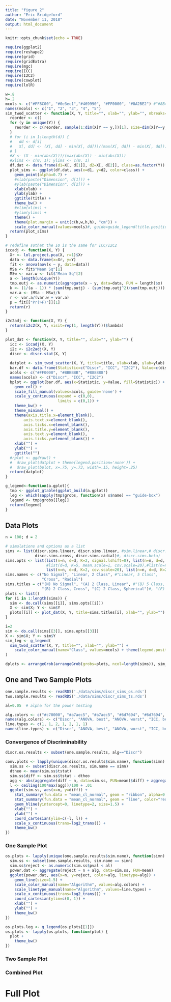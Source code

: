 ```yaml
---
title: "figure_2"
author: "Eric Bridgeford"
date: "November 11, 2018"
output: html_document
---
```


```r
knitr::opts_chunk$set(echo = TRUE)
```

```r
require(ggplot2)
require(reshape2)
require(grid)
require(gridExtra)
require(mgc)
require(ICC)
require(I2C2)
require(cowplot)
require(lolR)
```

```r
w=.8
h=.2
mcols <- c("#FF8C00", "#0e3ec1","#469990", "#FF0000", "#8A2BE2") #"#8B4513")
names(mcols) <- c("1", "2", "3", "4", "5")
sim_twod_scatter <- function(X, Y, title="", xlab="", ylab="", nbreaks=4, outlier=NULL, d=c(1, 2)) {
  reorder <- c()
  for (y in unique(Y)) {
    reorder <- c(reorder, sample(1:dim(X[Y == y,])[1], size=dim(X[Y==y,])[1], replace=FALSE))
  }
  # for (i in 1:length(d)) {
  #   dd <- d[i]
  #   X[, dd] <- (X[, dd] - min(X[, dd]))/(max(X[, dd]) - min(X[, dd]))
  # }
  #X <- (X - min(abs(X)))/(max(abs(X)) - min(abs(X)))
  #xlims <- c(0, 1); ylims <- c(0, 1)
  df.dat <- data.frame(d1=X[, d[1]], d2=X[, d[2]], class=as.factor(Y))
  plot_sims <- ggplot(df.dat, aes(x=d1, y=d2, color=class)) +
    geom_point(alpha=0.7) +
    #xlab(paste("Dimension", d[1])) +
    #ylab(paste("Dimension", d[2])) +
    xlab(xlab) +
    ylab(ylab) +
    ggtitle(title) +
    theme_bw() +
    #xlim(xlims) +
    #ylim(ylims) +
    theme() +
    theme(plot.margin = unit(c(h,w,h,h), "cm")) +
    scale_color_manual(values=mcols)#, guide=guide_legend(title.position="top", title.hjust = .5))
  return(plot_sims)
}

# redefine sothat the IO is the same for ICC/I2C2
iccadj <- function(X, Y) {
  Xr <- lol.project.pca(X, r=1)$Xr
  data <- data.frame(x=Xr, y=Y)
  fit <- anova(aov(x ~ y, data=data))
  MSa <- fit$"Mean Sq"[1]
  MSw <- var.w <- fit$"Mean Sq"[2]
  a <- length(unique(Y))
  tmp.outj <- as.numeric(aggregate(x ~ y, data=data, FUN = length)$x)
  k <- (1/(a - 1)) * (sum(tmp.outj) - (sum(tmp.outj^2)/sum(tmp.outj)))
  var.a <- (MSa - MSw)/k
  r <- var.a/(var.w + var.a)
  p = fit[["Pr(>F)"]][1]
  return(r)
}

i2c2adj <- function(X, Y) {
  return(i2c2(X, Y, visit=rep(1, length(Y)))$lambda)
}

plot_dat <- function(X, Y, title="", xlab="", ylab="") {
  icc <- iccadj(X, Y)
  i2c <- i2c2adj(X, Y)
  discr <- discr.stat(X, Y)
  
  datplot <- sim_twod_scatter(X, Y, title=title, xlab=xlab, ylab=ylab) + theme(legend.position='none')
  bar.df <- data.frame(Statistic=c("Discr", "ICC", "I2C2"), Value=c(discr$discr, icc, i2c))
  acols <- c("#FF0000", "#BBBBBB", "#888888")
  names(acols) <- c("Discr", "ICC", "I2C2")
  bplot <- ggplot(bar.df, aes(x=Statistic, y=Value, fill=Statistic)) +
    geom_col() +
    scale_fill_manual(values=acols, guide='none') +
    scale_y_continuous(expand = c(0,0),
                       limits = c(0,1)) +
    theme_bw() +
    theme_minimal() +
    theme(axis.title.x=element_blank(),
        axis.text.x=element_blank(),
        axis.ticks.x=element_blank(),
        axis.title.y=element_blank(),
        axis.text.y=element_blank(),
        axis.ticks.y=element_blank()) +
    xlab("") +
    ylab("") +
    ggtitle("")
  #rplot <- ggdraw() +
  #  draw_plot(datplot + theme(legend.position='none')) +
  #  draw_plot(bplot, x=.75, y=.73, width=.15, height=.25)
  return(datplot)
}

g_legend<-function(a.gplot){
  tmp <- ggplot_gtable(ggplot_build(a.gplot))
  leg <- which(sapply(tmp$grobs, function(x) x$name) == "guide-box")
  legend <- tmp$grobs[[leg]]
  return(legend)
}
```

## Data Plots

```r
n = 100; d = 2

# simulations and options as a list
sims <- list(discr.sims.linear, discr.sims.linear, #sim.linear,# discr.sims.exp,
             discr.sims.cross, discr.sims.radial)#, discr.sims.beta)
sims.opts <- list(list(n=n, d=d, K=2, signal.lshift=0), list(n=n, d=d, K=2, signal.lshift=1),
                  #list(d=d, K=5, mean.scale=1, cov.scale=20),#list(n=n, d=d, K=2, cov.scale=4),
                  list(n=n, d=d, K=2, cov.scale=20), list(n=n, d=d, K=2))#,
sims.names <- c("No Signal", "Linear, 2 Class", #"Linear, 5 Class",
                "Cross", "Radial")
sims.titles = c("(N) No Signal", "(A) 2 Class, Linear", #"(B) 5 Class, Linear", #"(C) 5 Class, Exponential",
                "(B) 2 Class, Cross", "(C) 2 Class, Spherical")#, "(F) 5 Class, Beta")
plots <- list()
for (i in 1:length(sims)) {
  sim <- do.call(sims[[i]], sims.opts[[i]])
  X <- sim$X; Y <- sim$Y
  plots[[i]] <- plot_dat(X, Y, title=sims.titles[i], xlab="", ylab="")
}
```

```r
i=2
sim <- do.call(sims[[3]], sims.opts[[3]])
X <- sim$X; Y <- sim$Y
sim_leg <- g_legend(
  sim_twod_scatter(X, Y, title="", xlab="", ylab="") +
    scale_color_manual(name="Class", values=mcols) + theme(legend.position='right')
)

dplots <- arrangeGrob(arrangeGrob(grobs=plots, ncol=length(sims)), sim_leg, widths=c(0.9, 0.05))
```
## One and Two Sample Plots

```r
one.sample.results <- readRDS('./data/sims/discr_sims_os.rds')
two.sample.results <- readRDS('./data/sims/discr_sims_ts.rds')

al=0.05  # alpha for the power testing

alg.colors <- c("#c70000", "#a7aec5", "#a7aec5", "#6d7694", "#6d7694", "#989898", "#4f4f4f")
names(alg.colors) <- c("Discr", "ANOVA, best", "ANOVA, worst", "ICC, best", "ICC, worst", "MANOVA", "I2C2")
line.types <- c(1, 1, 2, 1, 2, 1, 1)
names(line.types) <- c("Discr", "ANOVA, best", "ANOVA, worst", "ICC, best", "ICC, worst", "MANOVA", "I2C2")
```

### Convergence of Discriminability

```r
discr.os.results <- subset(one.sample.results, alg=="Discr")

conv.plots <- lapply(unique(discr.os.results$sim.name), function(simn) {
  sim.ss <- subset(discr.os.results, sim.name == simn)
  dtheo <- mean(sim.ss$tstat)
  sim.ss$diff <- sim.ss$tstat - dtheo
  agg <- abs(aggregate(diff ~ n, data=sim.ss, FUN=mean)$diff) + aggregate(diff ~ n, data=sim.ss, FUN=var)$diff
  l <- ceiling(100*max(agg))/100 + .01
  ggplot(sim.ss, aes(x=n, y=diff)) +
    stat_summary(fun.data = "mean_cl_normal", geom = "ribbon", alpha=0.5) +
    stat_summary(fun.data = "mean_cl_normal", geom = "line", color="red", size=2) +
    geom_hline(yintercept=0, linetype=2, size=1.5) +
    xlab("") +
    ylab("") +
    coord_cartesian(ylim=c(-l, l)) +
    scale_x_continuous(trans=log2_trans()) +
    theme_bw()
})
```

### One Sample Plot

```r
os.plots <- lapply(unique(one.sample.results$sim.name), function(simn) {
  sim.ss <- subset(one.sample.results, sim.name == simn)
  sim.ss$reject <- as.numeric(sim.ss$pval < al)
  power.dat <- aggregate(reject ~ n + alg, data=sim.ss, FUN=mean)
  ggplot(power.dat, aes(x=n, y=reject, color=alg, linetype=alg)) +
    geom_line(size=1.5) +
    scale_color_manual(name="Algorithm", values=alg.colors) +
    scale_linetype_manual(name="Algorithm", values=line.types) +
    scale_x_continuous(trans=log2_trans()) +
    coord_cartesian(ylim=c(0, 1)) +
    xlab("") +
    ylab("") +
    theme_bw()
})

os.plots.leg <- g_legend(os.plots[[1]])
os.plots <- lapply(os.plots, function(plot) {
  plot +
    theme_bw()
})
```

### Two Sample Plot

### Combined Plot

# Full Plot

```r

```
